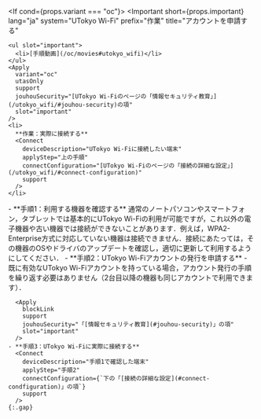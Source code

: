 
<If cond={props.variant === "oc"}>
  <Important
    short={props.important}
    lang="ja"
    system="UTokyo Wi-Fi"
    prefix="作業"
    title="アカウントを申請する"
  >
    <ul slot="important">
      <li>[手順動画](/oc/movies#utokyo_wifi)</li>
    </ul>
    <Apply
      variant="oc"
      utasOnly
      support
      jouhouSecurity="[UTokyo Wi-Fiのページの「情報セキュリティ教育」](/utokyo_wifi/#jouhou-security)の項"
      slot="important"
    />
    <li>
      **作業：実際に接続する**
      <Connect
        deviceDescription="UTokyo Wi-Fiに接続したい端末"
        applyStep="上の手順"
        connectConfiguration="[UTokyo Wi-Fiのページの「接続の詳細な設定」](/utokyo_wifi/#connect-configuration)"
        support
      />
    </li>
  </Important>
  <Fragment slot="else">
    - **手順1：利用する機器を確認する**  
      通常のノートパソコンやスマートフォン，タブレットでは基本的にUTokyo Wi-Fiの利用が可能ですが，これ以外の電子機器や古い機器では接続ができないことがあります．例えば，WPA2-Enterprise方式に対応していない機器は接続できません．接続にあたっては，その機器のOSやドライバのアップデートを確認し，適切に更新して利用するようにしてください．
    - **手順2：UTokyo Wi-Fiアカウントの発行を申請する**
      - 既に有効なUTokyo Wi-Fiアカウントを持っている場合，アカウント発行の手順を繰り返す必要はありません（2台目以降の機器も同じアカウントで利用できます）．

      <Apply
        blockLink
        support
        jouhouSecurity="「[情報セキュリティ教育](#jouhou-security)」の項"
        slot="important"
      />
    - **手順3：UTokyo Wi-Fiに実際に接続する**
      <Connect
        deviceDescription="手順1で確認した端末"
        applyStep="手順2"
        connectConfiguration={`下の「[接続の詳細な設定](#connect-condfiguration)」の項`}
        support
      />
    {:.gap}
  </Fragment>
</If>

